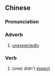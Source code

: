 {{also|没想到}}
==Chinese==
{{zh-forms|s=没想到|type=12}}

===Pronunciation===
{{zh-pron
|m=méixiǎngdào
|cat=adv,v
}}

===Adverb===
{{zh-adv}}

# [[unexpectedly]]

===Verb===
{{zh-verb}}

# (one) didn't [[expect]]